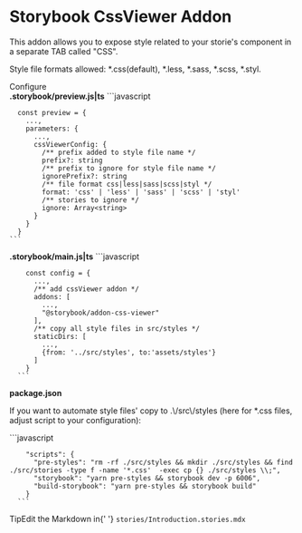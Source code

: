 
<Meta title="Example/Introduction" />

<style>
  {`
    .subheading {
      --mediumdark: '#999999';
      font-weight: 700;
      font-size: 13px;
      color: #999;
      letter-spacing: 6px;
      line-height: 24px;
      text-transform: uppercase;
      margin-bottom: 12px;
      margin-top: 40px;
    }

    .config-setup {
      display: flex;
      flex-direction: column;
      justify-content: center;
    }

    .setup-block {
      padding: 20px;
    }

    .tip {
      display: inline-block;
      border-radius: 1em;
      font-size: 11px;
      line-height: 12px;
      font-weight: 700;
      background: #E7FDD8;
      color:rgb(45, 185, 174);
      padding: 4px 12px;
      margin-right: 10px;
      vertical-align: top;
    }

    .tip-wrapper {
      font-size: 13px;
      line-height: 20px;
      margin-top: 40px;
      margin-bottom: 40px;
    }

    .tip-wrapper code {
      font-size: 12px;
      display: inline-block;
    }
  `}
</style>
<script src="prism.js"></script>

# Storybook CssViewer Addon

This addon allows you to expose style related to your storie's component in a separate TAB called "CSS". 

Style file formats allowed: *.css(default), *.less, *.sass, *.scss, *.styl.

<div className="subheading">Configure</div>

<div className="config-setup">
  <div className="setup-block">
    <b>.storybook/preview.js|ts</b>
    ```javascript
      
      const preview = {
        ...,
        parameters: {
          ...,
          cssViewerConfig: {
            /** prefix added to style file name */
            prefix?: string
            /** prefix to ignore for style file name */
            ignorePrefix?: string
            /** file format css|less|sass|scss|styl */
            format: 'css' | 'less' | 'sass' | 'scss' | 'styl'
            /** stories to ignore */
            ignore: Array<string>
          }          
        }
      }
    ```
  </div>
  <div className="setup-block">
    <b>.storybook/main.js|ts</b>
      ```javascript
        
        const config = {
          ...,
          /** add cssViewer addon */
          addons: [
            ...,
            "@storybook/addon-css-viewer"
          ],
          /** copy all style files in src/styles */
          staticDirs: [
            ...,
            {from: '../src/styles', to:'assets/styles'}
          ]
        }
      ```
  </div>
  <div className="setup-block">
    <b>package.json</b>
    <p>If you want to automate style files' copy to .\/src\/styles (here for *.css files, adjust script to your configuration): </p>
      ```javascript
        
        "scripts": {
          "pre-styles": "rm -rf ./src/styles && mkdir ./src/styles && find ./src/stories -type f -name '*.css'  -exec cp {} ./src/styles \\;",
          "storybook": "yarn pre-styles && storybook dev -p 6006",
          "build-storybook": "yarn pre-styles && storybook build"
        }
      ```
  </div>
</div>

<div className="tip-wrapper">
  <span className="tip">Tip</span>Edit the Markdown in{' '}
  <code>stories/Introduction.stories.mdx</code>
</div>
